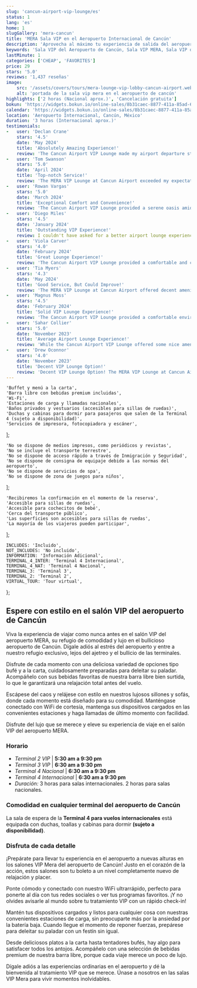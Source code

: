 ```yaml
---
slug: 'cancun-airport-vip-lounge/es'
status: 1
lang: 'es'
home: 1
slugGallery: 'mera-cancun'
title: 'MERA Sala VIP en el Aeropuerto Internacional de Cancún'
description: 'Aprovecha al máximo tu experiencia de salida del aeropuerto, con la comodidad que te mereces en la Sala VIP del Aeropuerto Internacional de Cancún.'
keywords: 'Sala VIP del Aeropuerto de Cancún, Sala VIP MERA, Sala VIP del Aeropuerto de Cancún, Servicio VIP del Aeropuerto de Cancún, Acceso a la Sala VIP del Aeropuerto de Cancún , Experiencia VIP del Aeropuerto de Cancún, Pase de Sala VIP del Aeropuerto de Cancún'
lastMinute: 1
categories: ['CHEAP', 'FAVORITES']
price: 29
stars: '5.0'
reviews: '1,437 reseñas'
image:
    src: '/assets/covers/tours/mera-lounge-vip-lobby-cancun-airport.webp'
    alt: 'portada de la sala vip mera en el aeropuerto de cancún'
highlights: ['2 horas (Nacional aprox.)', 'Cancelación gratuita']
bokun: 'https://widgets.bokun.io/online-sales/8b31caec-8877-411a-85ad-682828170619/experience/735075?partialView=1'
calendar: 'https://widgets.bokun.io/online-sales/8b31caec-8877-411a-85ad-682828170619/experience-calendar/735075'
location: 'Aeropuerto Internacional, Cancún, México'
duration: '3 horas (Internacional aprox.)'
testimonials:
-   user: 'Declan Crane'
    stars: '4.5'
    date: 'May 2024'
    title: 'Absolutely Amazing Experience!'
    review: 'The Cancun Airport VIP Lounge made my airport departure stress-free and luxurious. From the delicious buffet to the unlimited drinks at the open bar, every detail was impeccable. The comfortable armchairs and charging stations were a bonus, allowing me to relax and recharge before my flight. Highly recommend this VIP experience to anyone traveling through Cancun Airport!'
-   user: 'Tom Swanson'
    stars: '5.0'
    date: 'April 2024'
    title: 'Top-notch Service!'
    review: 'The MERA VIP Lounge at Cancun Airport exceeded my expectations. The buffet and á la carte menu offered a wide variety of tasty options, and the open bar was well-stocked with my favorite drinks. The wifi and charging stations were convenient, and the staff was incredibly attentive. A must-try experience for anyone looking to elevate their airport journey! '
-   user: 'Rowan Vargas'
    stars: '5.0'
    date: 'March 2024'
    title: 'Exceptional Comfort and Convenience!'
    review: 'The Cancun Airport VIP Lounge provided a serene oasis amidst the bustling airport terminal. I enjoyed the delicious food, refreshing drinks, and comfortable seating while waiting for my flight. The wifi and charging stations were a lifesaver, allowing me to stay connected and productive. Overall, a fantastic way to start my journey!'
-   user: 'Diego Miles'
    stars: '4.5'
    date: 'January 2024'
    title: 'Outstanding VIP Experience!'
    review: I couldn't have asked for a better airport lounge experience than the one offered by the MERA VIP Lounge in Cancun. The buffet spread was impressive, and the open bar had a great selection of beverages. The lounge's amenities, including wifi and charging stations, made my wait time fly by. Highly recommend this VIP service to all travelers!
-   user: 'Viola Carver'
    stars: '4.0'
    date: 'February 2024'
    title: 'Great Lounge Experience!'
    review: 'The Cancun Airport VIP Lounge provided a comfortable and convenient space to relax before my flight. The buffet had a decent selection of food, and the open bar was a nice touch. The wifi and charging stations were useful, although I wish there were more seating options available. Overall, a pleasant experience.'
-   user: 'Tia Myers'
    stars: '4.3'
    date: 'May 2024'
    title: 'Good Service, But Could Improve!'
    review: 'The MERA VIP Lounge at Cancun Airport offered decent amenities, including a buffet and open bar. The staff was friendly and attentive. However, the seating area was a bit crowded, and the food options were somewhat limited. With a few improvements, this lounge could become even better.'
-   user: 'Magnus Moss'
    stars: '4.5'
    date: 'February 2024'
    title: 'Solid VIP Lounge Experience!'
    review: 'The Cancun Airport VIP Lounge provided a comfortable environment to wait for my flight. The buffet offered a decent selection of food, and the open bar had a good variety of drinks. The wifi and charging stations were convenient, although the lounge could use more seating options. Overall, a satisfactory experience.'
-   user: 'Sahar Collier'
    stars: '5.0'
    date: 'November 2023'
    title: 'Average Airport Lounge Experience!'
    review: 'While the Cancun Airport VIP Lounge offered some nice amenities, such as the buffet and open bar, I found the overall experience to be average. The seating area was a bit cramped, and the food options were limited. With some improvements, this lounge could provide a better experience for travelers. '
-   user: 'Drew Oconnor'
    stars: '4.0'
    date: 'November 2023'
    title: 'Decent VIP Lounge Option!'
    review: 'Decent VIP Lounge Option! The MERA VIP Lounge at Cancun Airport provided a comfortable space to relax before my flight. The buffet had a decent selection of food, and the open bar was a nice perk. However, the lounge could benefit from better organization and more seating options for guests.'
---
```



    'Buffet y menú a la carta',
    'Barra libre con bebidas premium incluidas',
    'Wi-Fi',
    'Estaciones de carga y llamadas nacionales',
    'Baños privados y vestuarios (accesibles para sillas de ruedas)',
    'Duchas y cabinas para dormir para pasajeros que salen de la Terminal 4 (sujeto a disponibilidad)',
    'Servicios de impresora, fotocopiadora y escáner',
];

    'No se dispone de medios impresos, como periódicos y revistas',
    'No se incluye el transporte terrestre',
    'No se dispone de acceso rápido a través de Inmigración y Seguridad',
    'No se dispone de consigna de equipaje debido a las normas del aeropuerto',
    'No se dispone de servicios de spa',
    'No se dispone de zona de juegos para niños',
];

    'Recibiremos la confirmación en el momento de la reserva',
    'Accesible para sillas de ruedas',
    'Accesible para cochecitos de bebé',
    'Cerca del transporte público',
    'Las superficies son accesibles para sillas de ruedas',
    'La mayoría de los viajeros pueden participar',
];

    INCLUDES: 'Incluido',
    NOT_INCLUDES: 'No incluido',
    INFORMATION: 'Información Adicional',
    TERMINAL_4_INTER: 'Terminal 4 Internacional',
    TERMINAL_4_NAT: 'Terminal 4 Nacional',
    TERMINAL_3: 'Terminal 3',
    TERMINAL_2: 'Terminal 2',
    VIRTUAL_TOUR: 'Tour virtual',
};

<Inclusions includes={includes} notIncludes={notIncludes} i18n={i18n} />

<h2 class="text-xl md:text-3xl font-bold text-orange-600 mt-10 mb-4">Espere con estilo en el salón VIP del aeropuerto de Cancún</h2>

<p class="text-base md:text-lg mb-2">Viva la experiencia de viajar como nunca antes en el salón VIP del aeropuerto MERA, su refugio de comodidad y lujo en el bullicioso aeropuerto de Cancún. Dígale adiós al estrés del aeropuerto y entre a nuestro refugio exclusivo, lejos del ajetreo y el bullicio de las terminales.</p>

<p class="text-base md:text-lg mb-2">Disfrute de cada momento con una deliciosa variedad de opciones tipo bufé y a la carta, cuidadosamente preparadas para deleitar su paladar. Acompáñelo con sus bebidas favoritas de nuestra barra libre bien surtida, lo que le garantizará una relajación total antes del vuelo.</p>

<p class="text-base md:text-lg mb-2">Escápese del caos y relájese con estilo en nuestros lujosos sillones y sofás, donde cada momento está diseñado para su comodidad. Manténgase conectado con WiFi de cortesía, mantenga sus dispositivos cargados en las convenientes estaciones y haga llamadas de último momento con facilidad.</p>

<p class="text-base md:text-lg mb-2">Disfrute del lujo que se merece y eleve su experiencia de viaje en el salón VIP del aeropuerto MERA.</p>

<AdditionalInfo information={information} i18n={i18n} />

<h3 class="text-lg md:text-2xl font-bold text-orange-600 mt-10 mb-4">Horario</h3>
<ul class="space-y-4 text-base md:text-lg">
    <li><i class="at-clock text-green-600"></i> <em>Terminal 2 VIP</em> | <strong>5:30 am a 9:30 pm</strong></li>
    <li><i class="at-clock text-green-600"></i> <em>Terminal 3 VIP</em> | <strong>6:30 am a 9:30 pm</strong></li>
    <li><i class="at-clock text-green-600"></i> <em>Terminal 4 Nacional</em> | <strong>6:30 am a 9:30 pm</strong></li>
    <li><i class="at-clock text-green-600"></i> <em>Terminal 4 Internacional</em> | <strong>6:30 am a 9:30 pm</strong></li>
    <li><i class="at-clock text-green-600"></i> <em>Duración:</em> 3 horas para salas internacionales. 2 horas para salas nacionales.</li>
</ul>

<h3 class="text-lg md:text-2xl font-bold text-orange-600 mt-10 mb-4">Comodidad en cualquier terminal del aeropuerto de Cancún</h3>

<p class="text-base md:text-lg mb-2">La sala de espera de la <strong>Terminal 4 para vuelos internacionales</strong> está equipada con duchas, toallas y cabinas para dormir <strong>(sujeto a disponibilidad)</strong>.</p>

<TabTerminals client:visible i18n={i18n} />

<TabAirlines client:visible i18n={i18n} />

<h3 class="text-lg md:text-2xl font-bold text-green-700 mt-10 mb-4">Disfruta de cada detalle</h3>

<p class="text-base md:text-lg mb-4">¡Prepárate para llevar tu experiencia en el aeropuerto a nuevas alturas en los salones VIP Mera del aeropuerto de Cancún! Justo en el corazón de la acción, estos salones son tu boleto a un nivel completamente nuevo de relajación y placer.</p>

<p class="text-base md:text-lg mb-4">Ponte cómodo y conectado con nuestro WiFi ultrarrápido, perfecto para ponerte al día con tus redes sociales o ver tus programas favoritos. ¡Y no olvides avisarle al mundo sobre tu tratamiento VIP con un rápido check-in!</p>

<p class="text-base md:text-lg mb-4">Mantén tus dispositivos cargados y listos para cualquier cosa con nuestras convenientes estaciones de carga, sin preocuparte más por la ansiedad por la batería baja. Cuando llegue el momento de reponer fuerzas, prepárese para deleitar su paladar con un festín sin igual.</p>

<p class="text-base md:text-lg mb-4">Desde deliciosos platos a la carta hasta tentadores bufés, hay algo para satisfacer todos los antojos. Acompáñelo con una selección de bebidas premium de nuestra barra libre, porque cada viaje merece un poco de lujo.</p>

<p class="text-base md:text-lg mb-4">Dígale adiós a las experiencias ordinarias en el aeropuerto y dé la bienvenida al tratamiento VIP que se merece. Únase a nosotros en las salas VIP Mera para vivir momentos inolvidables.</p>
